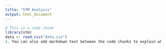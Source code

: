 ```yaml
---
title: "STM Analysis"
output: html_document
---
```


```r
# This is a code chunk
library(stm)
data <- read.csv("data.csv")
4. You can also add markdown text between the code chunks to explain what the code does. For example:
```